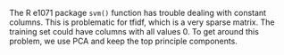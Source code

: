 
The R e1071 package `svm()` function has trouble dealing with constant columns. This is problematic for tfidf, which is a very sparse matrix. The training set could have columns with all values 0. To get around this problem, we use PCA and keep the top principle components. 